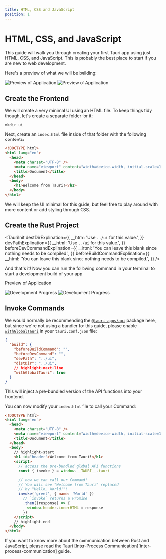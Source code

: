 ```yaml
---
title: HTML, CSS and JavaScript
position: 1
---
```



# HTML, CSS, and JavaScript

This guide will walk you through creating your first Tauri app using just HTML, CSS, and JavaScript. This is probably the best place to start if you are new to web development.

<Intro />

<CreateTauriAppGuide />

Here's a preview of what we will be building:

![Preview of Application](/img/docs/1/getting-started/setup/html-css-js/html-css-js-light.png#gh-light-mode-only)
![Preview of Application](/img/docs/1/getting-started/setup/html-css-js/html-css-js-dark.png#gh-dark-mode-only)

## Create the Frontend

We will create a very minimal UI using an HTML file. To keep things tidy though, let's create a separate folder for it:

```shell
mkdir ui
```

Next, create an `index.html` file inside of that folder with the following contents:

```html title=index.html
<!DOCTYPE html>
<html lang="en">
  <head>
    <meta charset="UTF-8" />
    <meta name="viewport" content="width=device-width, initial-scale=1.0" />
    <title>Document</title>
  </head>
  <body>
    <h1>Welcome from Tauri!</h1>
  </body>
</html>
```

We will keep the UI minimal for this guide, but feel free to play around with more content or add styling through CSS.

## Create the Rust Project

<TauriInit
  destDirExplination={{
    __html: 'Use <code>../ui</code> for this value.',
  }}
  devPathExplination={{
    __html: 'Use <code>../ui</code> for this value.',
  }}
  beforeDevCommandExplination={{
    __html: 'You can leave this blank since nothing needs to be compiled.',
  }}
  beforeBuildCommandExplination={{
    __html: 'You can leave this blank since nothing needs to be compiled.',
  }}
/>

And that's it! Now you can run the following command in your terminal to start a development build of your app:

<Command name="dev" />

Preview of Application

![Development Progress](/img/docs/1/getting-started/setup/html-css-js/html-css-js-dev-light.png#gh-light-mode-only)
![Development Progress](/img/docs/1/getting-started/setup/html-css-js/html-css-js-dev-dark.png#gh-dark-mode-only)

## Invoke Commands

<Commands />

We would normally be recommending the [`@tauri-apps/api`] package here, but since we're not using a bundler for this guide, please enable [`withGlobalTauri`] in your `tauri.conf.json` file:

```json title=tauri.conf.json
{
  "build": {
    "beforeBuildCommand": "",
    "beforeDevCommand": "",
    "devPath": "../ui",
    "distDir": "../ui",
    // highlight-next-line
    "withGlobalTauri": true
  }
}
```

This will inject a pre-bundled version of the API functions into your frontend.

You can now modify your `index.html` file to call your Command:

```html title=index.html
<!DOCTYPE html>
<html lang="en">
  <head>
    <meta charset="UTF-8" />
    <meta name="viewport" content="width=device-width, initial-scale=1.0" />
    <title>Document</title>
  </head>
  <body>
    // highlight-start
    <h1 id="header">Welcome from Tauri!</h1>
    <script>
      // access the pre-bundled global API functions
      const { invoke } = window.__TAURI__.tauri

      // now we can call our Command!
      // You will see "Welcome from Tauri" replaced
      // by "Hello, World!"!
      invoke('greet', { name: 'World' })
        // `invoke` returns a Promise
        .then((response) => {
          window.header.innerHTML = response
        })
    </script>
    // highlight-end
  </body>
</html>
```

<Callout kind="tip">
  If you want to know more about the communication between Rust and JavaScript,
  please read the Tauri [Inter-Process
  Communication][inter-process-communication] guide.
</Callout>

[inter-process-communication]: ../../../references/architecture/inter-process-communication/readme.md
[cargo]: https://doc.rust-lang.org/cargo/
[prerequisites]: ../prerequisites.md
[`withglobaltauri`]: ../../../api/config.md#buildconfig.withglobaltauri
[`@tauri-apps/api`]: ../../../api/js/
